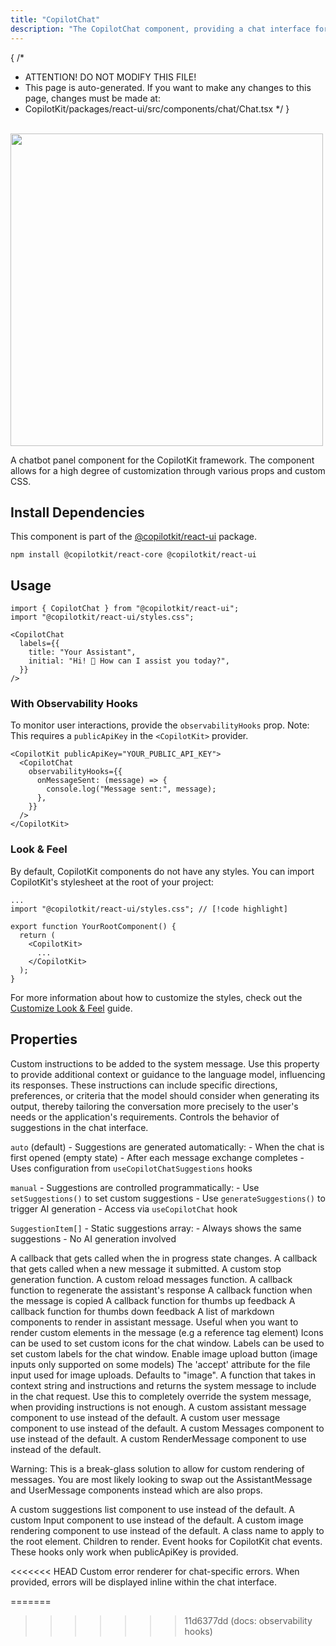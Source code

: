```yaml
---
title: "CopilotChat"
description: "The CopilotChat component, providing a chat interface for interacting with your copilot."
---
```


{
 /*
  * ATTENTION! DO NOT MODIFY THIS FILE!
  * This page is auto-generated. If you want to make any changes to this page, changes must be made at:
  * CopilotKit/packages/react-ui/src/components/chat/Chat.tsx
  */
}
<br/>
<img src="https://cdn.copilotkit.ai/docs/copilotkit/images/CopilotChat.gif" width="500" />
 
A chatbot panel component for the CopilotKit framework. The component allows for a high degree
of customization through various props and custom CSS.
 
## Install Dependencies
 
This component is part of the [@copilotkit/react-ui](https://npmjs.com/package/@copilotkit/react-ui) package.
 
```shell npm2yarn \"@copilotkit/react-ui"\
npm install @copilotkit/react-core @copilotkit/react-ui
```
 
## Usage
 
```tsx
import { CopilotChat } from "@copilotkit/react-ui";
import "@copilotkit/react-ui/styles.css";
 
<CopilotChat
  labels={{
    title: "Your Assistant",
    initial: "Hi! 👋 How can I assist you today?",
  }}
/>
```
 
### With Observability Hooks
 
To monitor user interactions, provide the `observabilityHooks` prop.
Note: This requires a `publicApiKey` in the `<CopilotKit>` provider.
 
```tsx
<CopilotKit publicApiKey="YOUR_PUBLIC_API_KEY">
  <CopilotChat
    observabilityHooks={{
      onMessageSent: (message) => {
        console.log("Message sent:", message);
      },
    }}
  />
</CopilotKit>
```
 
### Look & Feel
 
By default, CopilotKit components do not have any styles. You can import CopilotKit's stylesheet at the root of your project:
```tsx title="YourRootComponent.tsx"
...
import "@copilotkit/react-ui/styles.css"; // [!code highlight]
 
export function YourRootComponent() {
  return (
    <CopilotKit>
      ...
    </CopilotKit>
  );
}
```
For more information about how to customize the styles, check out the [Customize Look & Feel](/guides/custom-look-and-feel/customize-built-in-ui-components) guide.

## Properties

<PropertyReference name="instructions" type="string"  > 
Custom instructions to be added to the system message. Use this property to
  provide additional context or guidance to the language model, influencing
  its responses. These instructions can include specific directions,
  preferences, or criteria that the model should consider when generating
  its output, thereby tailoring the conversation more precisely to the
  user's needs or the application's requirements.
</PropertyReference>

<PropertyReference name="suggestions" type="ChatSuggestions"  > 
Controls the behavior of suggestions in the chat interface.
 
  `auto` (default) - Suggestions are generated automatically:
    - When the chat is first opened (empty state)
    - After each message exchange completes
    - Uses configuration from `useCopilotChatSuggestions` hooks
 
  `manual` - Suggestions are controlled programmatically:
    - Use `setSuggestions()` to set custom suggestions
    - Use `generateSuggestions()` to trigger AI generation
    - Access via `useCopilotChat` hook
 
  `SuggestionItem[]` - Static suggestions array:
    - Always shows the same suggestions
    - No AI generation involved
</PropertyReference>

<PropertyReference name="onInProgress" type="(inProgress: boolean) => void"  > 
A callback that gets called when the in progress state changes.
</PropertyReference>

<PropertyReference name="onSubmitMessage" type="(message: string) => void | Promise<void>"  > 
A callback that gets called when a new message it submitted.
</PropertyReference>

<PropertyReference name="onStopGeneration" type="OnStopGeneration"  > 
A custom stop generation function.
</PropertyReference>

<PropertyReference name="onReloadMessages" type="OnReloadMessages"  > 
A custom reload messages function.
</PropertyReference>

<PropertyReference name="onRegenerate" type="(messageId: string) => void"  > 
A callback function to regenerate the assistant's response
</PropertyReference>

<PropertyReference name="onCopy" type="(message: string) => void"  > 
A callback function when the message is copied
</PropertyReference>

<PropertyReference name="onThumbsUp" type="(message: Message) => void"  > 
A callback function for thumbs up feedback
</PropertyReference>

<PropertyReference name="onThumbsDown" type="(message: Message) => void"  > 
A callback function for thumbs down feedback
</PropertyReference>

<PropertyReference name="markdownTagRenderers" type="ComponentsMap"  > 
A list of markdown components to render in assistant message.
  Useful when you want to render custom elements in the message (e.g a reference tag element)
</PropertyReference>

<PropertyReference name="icons" type="CopilotChatIcons"  > 
Icons can be used to set custom icons for the chat window.
</PropertyReference>

<PropertyReference name="labels" type="CopilotChatLabels"  > 
Labels can be used to set custom labels for the chat window.
</PropertyReference>

<PropertyReference name="imageUploadsEnabled" type="boolean"  > 
Enable image upload button (image inputs only supported on some models)
</PropertyReference>

<PropertyReference name="inputFileAccept" type="string"  > 
The 'accept' attribute for the file input used for image uploads.
  Defaults to "image".
</PropertyReference>

<PropertyReference name="makeSystemMessage" type="SystemMessageFunction"  > 
A function that takes in context string and instructions and returns
  the system message to include in the chat request.
  Use this to completely override the system message, when providing
  instructions is not enough.
</PropertyReference>

<PropertyReference name="AssistantMessage" type="React.ComponentType<AssistantMessageProps>"  > 
A custom assistant message component to use instead of the default.
</PropertyReference>

<PropertyReference name="UserMessage" type="React.ComponentType<UserMessageProps>"  > 
A custom user message component to use instead of the default.
</PropertyReference>

<PropertyReference name="Messages" type="React.ComponentType<MessagesProps>"  > 
A custom Messages component to use instead of the default.
</PropertyReference>

<PropertyReference name="RenderMessage" type="React.ComponentType<RenderMessageProps>"  > 
A custom RenderMessage component to use instead of the default.
 
  Warning: This is a break-glass solution to allow for custom
  rendering of messages. You are most likely looking to swap out
  the AssistantMessage and UserMessage components instead which
  are also props.
</PropertyReference>

<PropertyReference name="RenderSuggestionsList" type="React.ComponentType<RenderSuggestionsListProps>"  > 
A custom suggestions list component to use instead of the default.
</PropertyReference>

<PropertyReference name="Input" type="React.ComponentType<InputProps>"  > 
A custom Input component to use instead of the default.
</PropertyReference>

<PropertyReference name="ImageRenderer" type="React.ComponentType<ImageRendererProps>"  > 
A custom image rendering component to use instead of the default.
</PropertyReference>

<PropertyReference name="className" type="string"  > 
A class name to apply to the root element.
</PropertyReference>

<PropertyReference name="children" type="React.ReactNode"  > 
Children to render.
</PropertyReference>

<PropertyReference name="hideStopButton" type="boolean"  > 

</PropertyReference>

<PropertyReference name="observabilityHooks" type="CopilotObservabilityHooks"  > 
Event hooks for CopilotKit chat events.
  These hooks only work when publicApiKey is provided.
</PropertyReference>

<<<<<<< HEAD
<PropertyReference name="renderError" type="(error: { message: string; operation?: string; timestamp: number; onDismiss: () => void; onRetry?: () => void; }) => React.ReactNode"  > 
Custom error renderer for chat-specific errors.
  When provided, errors will be displayed inline within the chat interface.
</PropertyReference>

=======
>>>>>>> 11d6377dd (docs: observability hooks)
